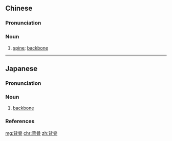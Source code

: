 ==Chinese==
{{zh-forms}}

===Pronunciation===
{{zh-pron
|m=bèigǔ
|mn=pōe-kut
|cat=n
}}

===Noun===
{{zh-noun}}

# [[spine]]; [[backbone]]

----

==Japanese==
{{ja-kanjitab|せ|ほね|k2=ぼね|r=y|yomi=k}}

===Pronunciation===
{{ja-pron|yomi=k|せぼね|acc=0|acc_ref=DJR}}

===Noun===
{{ja-noun|せぼね}}

# [[backbone]] {{gloss|series of vertebrae that encloses the spinal cord}}

===References===
<references/>

[[mg:背骨]]
[[chr:背骨]]
[[zh:背骨]]